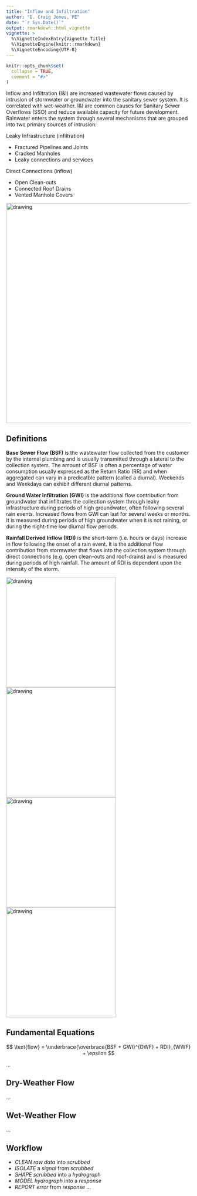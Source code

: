 ```yaml
---
title: "Inflow and Infiltration"
author: "D. Craig Jones, PE"
date: "`r Sys.Date()`"
output: rmarkdown::html_vignette
vignette: >
  %\VignetteIndexEntry{Vignette Title}
  %\VignetteEngine{knitr::rmarkdown}
  %\VignetteEncoding{UTF-8}
---
```


```r
knitr::opts_chunk$set(
  collapse = TRUE,
  comment = "#>"
)
```

Inflow and Infiltration (I&I) are increased wastewater flows caused by intrusion of stormwater or groundwater into the sanitary sewer system.  It is correlated with wet-weather. I&I are common causes for Sanitary Sewer Overflows (SSO) and reduce available capacity for future development.  Rainwater enters the system through several mechanisms that are grouped into two primary sources of intrusion:

Leaky Infrastructure (infiltration)

  -	Fractured Pipelines and Joints
  -	Cracked Manholes
  -	Leaky connections and services
  
Direct Connections (inflow)

  -	Open Clean-outs
  -	Connected Roof Drains
  -	Vented Manhole Covers

<img src="./fig/overview.jpg" alt="drawing" style="width:600px;align:middle;"/>

## Definitions

**Base Sewer Flow (BSF)** is the wastewater flow collected from the customer by the internal plumbing and is usually transmitted through a lateral to the collection system.  The amount of BSF is often a percentage of water consumption usually expressed as the Return Ratio (RR) and when aggregated can vary in a predicatble pattern (called a diurnal).  Weekends and Weekdays can exhibit different diurnal patterns. 

**Ground Water Infiltration (GWI)** is the additional flow contribution from groundwater that infiltrates the collection system through leaky infrastructure during periods of high groundwater, often following several rain events.  Increased flows from GWI can last for several weeks or months.  It is measured during periods of high groundwater when it is not raining, or during the night-time low diurnal flow periods.

**Rainfall Derived Inflow (RDI)** is the short-term (i.e. hours or days) increase in flow following the onset of a rain event.  It is the additional flow contribution from stormwater that flows into the collection system through direct connections (e.g. open clean-outs and roof-drains) and is measured during periods of high rainfall.  The amount of RDI is dependent upon the intensity of the storm.



<img src="./fig/bsf.jpg" alt="drawing" style="width:300px;"/>
<img src="./fig/bsf-gwi-rdi.jpg" alt="drawing" style="width:300px;"/>
<img src="./fig/bsf-gwi.jpg" alt="drawing" style="width:300px;"/>
<img src="./fig/bsf-rdi.jpg" alt="drawing" style="width:300px;"/>


## Fundamental Equations

$$ \text{flow} = \underbrace{\overbrace{BSF + GWI}^{DWF} + RDI}_{WWF} + \epsilon $$

...

## Dry-Weather Flow

...

## Wet-Weather Flow
...

## Workflow
- _CLEAN_ *raw data* into *scrubbed*
- _ISOLATE_ a *signal* from *scrubbed*
- _SHAPE_ *scrubbed* into a *hydrograph*
- _MODEL_ *hydrograph* into a *response*
- _REPORT_ *error* from *response*
...
